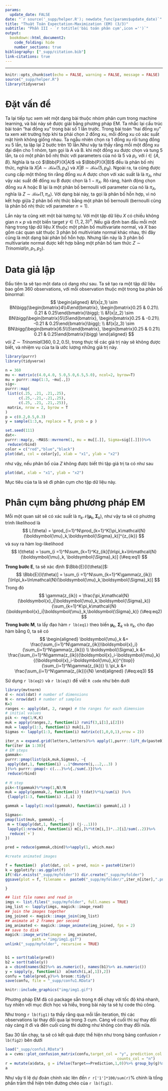 ```yaml
---
params:
  update_date: FALSE
date: "`r source('_supp/helper.R'); newdate_func(params$update_date)`"
title: "Thuật Toán Expectation-Maximization (EM) (3/3)"
subtitle: "Phần III - `r totitle('bài toán phân cụm',icon ='')`"
output: 
  bookdown::html_document2:
    code_folding: hide
    number_sections: true
bibliography: ["_supp/citation.bib"]
link-citations: true
---
```


\newcommand{\bf}[1]{\boldsymbol{#1}}
\newcommand{\hat}[1]{\widehat{#1}}
\newcommand{\mm}[1]{\mathbb{#1}}
\newcommand{\bar}[1]{\overline{#1}}
\newcommand{\tp}[1]{{#1}^{\top}}
\newcommand{\scr}[1]{\mathscr{#1}}


\def\E{\Bbb{E}}
\def\V{\Bbb{V}}
\def\P{\Bbb{P}}
\def\I{{\large\unicode{x1D7D9}}}
\def\indep{\perp\!\!\!\!\perp}
\newcommand{\overeq}[2]{\stackrel{#1}{#2}}
\def\epsilon{\varepsilon} 
\def\proved{\blacksquare\quad} 
---


```r
knitr::opts_chunk$set(echo = FALSE, warning = FALSE, message = FALSE)
source("_supp/helper.R")
library(tidyverse)
```


# Đặt vấn đề

Ta lại tiếp tục xem xét một dạng bài thuộc nhóm phân cụm trong machine learning, và bài này sẽ được giải bằng phương pháp EM. Ta nhắc lại cấu trúc bài toán "hai đồng xu" trong bài số 1 lần trước. Trong bài toán "hai đồng xu" ta xem xét trường hợp khi ta phải chọn 2 đồng xu, mỗi đồng xu có xác suất mặt hình không giống nhau. Ta ngẫu nhiên chọn ra 1 đồng xu rồi tung đồng xu 5 lần, ta lập lại 2 bước trên 10 lần.Như vậy ta thấy rằng mỗi một đổng xu đại diện cho 1 nhóm, tạm gọi là A và B. khi một đồng xu được chọn và tung 5 lần, ta có một phân bố nhị thức với parameters của nó là $5$ và $p_i$, với $i \in \{A,B\}$. Nghĩa là ta có $\P(X|A)$ và $\P(X|B)$ đều là phân bố nhị thức, nghĩa là $X|A \sim \mathcal{Bin}(5,p_A)$ và $X|B \sim \mathcal{Bin}(5,p_B)$. Ngoài ra, ta cũng được cung cấp  một thông tin rằng đồng xu $A$ được chọn với xác suất là là $\pi_A$, như vậy xác suất để đồng xu B được chọn là $1-\pi_A$. Rõ ràng, hành động chọn đồng xu A hoặc B lại là một phân bố bernoulli với parameter của nó là $\pi_A$, nghĩa là $Z \sim \mathcal{Bin}(1,\pi_A)$. Với dạng bài này, ta gọi là phân bố hỗn hợp, vì nó kết hợp giữa 2 phân bố nhị thức bằng một phân bố bernoulli (bernoulli cũng là phân bố nhị thức với parameter $n =1$).

Lần này ta cũng xét một bài tương tự. Với một tập dữ liệu $X$ có chiều không gian $n\times p$ và một biến target $y \in \{1,2,3\}^{n}$. Nếu giả định ban đầu mỗi một hàng trong tập dữ liệu $X$ thuộc một phân bố multivariate normal, và $X$ bao gồm các quan sát thuộc 3 phân bố multiviriate normal khác nhau, thì đây cũng là một dạng bài phân bố hỗn hợp. Nhưng lần này là 3 phân bố multivariate normal được kết hợp bằng một phân bố tam thức $Z \sim Trinomial(n,p_1,p_2)$. 

# Data giả lập

Đầu tiên ta sẽ tạo một data có dạng như sau. Ta sẽ tạo ra một tập dữ liệu bao gồm 360 observations, với mỗi observation thuộc một trong ba phân bố binormal:
$$
\begin{aligned}
&f(x|z_1) \sim BN\bigg(\begin{bmatrix}4\\4\end{bmatrix}, \begin{bmatrix}0.25 & 0.21\\ 0.21 & 0.25\end{bmatrix}\bigg); \\
&f(x|z_2) \sim BN\bigg(\begin{bmatrix}5\\5\end{bmatrix}, \begin{bmatrix}0.25 & -0.21\\ -0.21 & 0.25\end{bmatrix}\bigg); \\
&f(x|z_3) \sim BN\bigg(\begin{bmatrix}6.5\\5\end{bmatrix}, \begin{bmatrix}0.25 & 0.21\\ 0.21 & 0.25\end{bmatrix}\bigg)
\end{aligned}
$$
vói $Z \sim Trinomial(360,0.2,0.5)$, trong thực tế các giá trị này sẽ không được biết, và nhiệm vụ của ta là ước lượng những giá trị này. 

```r
library(purrr)
library(tidyverse)

n = 360
mu <- matrix(c(4.0,4.0, 5.0,5.0,6.5,5.0), ncol=2, byrow=T)
mu = purrr::map(1:3, ~mu[.,])
sig<-
purrr::map(
 list(c(.25, .21, .21,.25), 
      c(.25,-.21,-.21,.25),
      c(.25, .21, .21,.25)),
 matrix, nrow = 2, byrow = T
)
p = c(0.2,0.5,0.3)
y = sample(1:3,n, replace = T, prob = p )

set.seed(111)
dat<-
purrr::map(y, ~MASS::mvrnorm(1, mu = mu[[.]], Sigma=sig[[.]]))%>%
 reduce(rbind)
color = c("red","blue","black")
plot(dat, col = color[y], xlab = "x1", ylab = "x2")
```

như vậy, nếu phân bố của $Z$ không được biết thì tập giá trị ta có như sau 

```r
plot(dat, xlab = "x1", ylab = "x2")
```

Mục tiêu của ta là sẽ đi phân cụm cho tập dữ liệu này. 

# Phân cụm bằng phương pháp EM

Mỗi một quan sát sẽ có xác suất là $\pi_k\mathcal{N}(\bf{\mu}_k,\bf{\Sigma}_k)$, như vậy ta sẽ có phương trình likelihood là 
$$
L(\theta) = \prod_{i=1}^N\prod_{k=1}^K[\pi_k\mathcal{N}(\bf{\mu}_k,\bf{\Sigma}_k)]^{z_{ik}}
$$
và suy ra hàm log-likelihood
$$
l(\theta) = \sum_{i =1}^N\sum_{k=1}^Kz_{ik}[\ln\pi_k+\ln\mathcal{N}(\bf{\mu}_k, \bf{\Sigma}_k)]
(\#eq:eq1)
$$

**Trong bước E**, ta sẽ xác định $\E[l(\theta)]$:
$$
\E[l(\theta)] = \sum_{i =1}^N\sum_{k=1}^K\gamma(z_{ik})[\ln\pi_k+\ln\mathcal{N}(\bf{\mu}_k,\bf{\Sigma}_k)]
$$
Trong đó 
$$
\gamma(z_{ik}) = \frac{\pi_k\mathcal{N}(\bf{x}_i|\bf{\mu}_k,\bf{\Sigma}_k)}{\sum_{k=1}^K\pi_k\mathcal{N}(\bf{x}_i|\bf{\mu}_k,\bf{\Sigma}_k)}
(\#eq:eq2)
$$
**Trong bước M**, ta lấy đạo hàm `r lb(eq1)` theo biến $\bf{\mu}_k$, $\bf{\Sigma}_k$ và $\pi_k$, cho đạo hàm bằng 0, ta sẽ có 
$$
\begin{aligned}
\bf{\mu}_k &= \frac{\sum_{i=1}^N\gamma(z_{ik})\bf{x}_i}{\sum_{i=1}^N\gamma(z_{ik})} \\
\bf{\Sigma}_k &= \frac{\sum_{i=1}^N\gamma(z_{ik})(\bf{x}_i-\bf{\mu}_k)\tp{(\bf{x}_i-\bf{\mu}_k)}}{\sum_{i=1}^N\gamma(z_{ik})} \\
\pi_k &= \frac{\sum_{i=1}^N\gamma(z_{ik})}{N}
\end{aligned} 
(\#eq:eq3)
$$

Sử dụng `r lb(eq2)` và `r lb(eq3)` để viết `R code` như bên dưới


```r
library(mvtnorm)
d <- ncol(dat) # number of dimensions
N <- nrow(dat) # number of samples
K=3
ranges <- apply(dat, 2, range) # the ranges for each dimension
# initial values
pik <- rep(1/K,K)
muk = apply(ranges,2, function(i) runif(3,i[1],i[2]))
muk = lapply(1:3, function(i) muk[i,])
Sigmas <- lapply(1:3, function(i) matrix(c(1,0,0,1),nrow = 2))

iter_n = expand.grid(letters,letters)%>% apply(1,purrr::lift_dv(paste0))%>% sort()
for(iter in 1:30){
# EM steps
gammak<-
purrr::pmap(list(pik,muk,Sigmas), ~{
 apply(dat,1, function(i) ..1*dmvnorm(i,..2,..3) )
})%>% purrr::pmap(~ c(...)%>%{./sum(.)})%>%
 reduce(rbind)
 
# M step
pik<-t(gammak)%*%rep(1,N)/N
muk = apply(gammak,2, function(i) t(dat)%*%i/sum(i) )%>%
 {lapply(1:3, function(i) .[,i] )}

gammak = lapply(1:ncol(gammak), function(i) gammak[,i] )

Sigmas<-
pmap(list(muk, gammak), ~{
 m = t(apply(dat,1, function(j) (j-..1)))
 lapply(1:nrow(m), function(i) m[i,]%*%t(m[i,])*..2[i]/sum(..2))%>%
  reduce(`+`)
})

pred = reduce(gammak,cbind)%>%apply(1, which.max)

#create animated images

f = function()  plot(dat, col = pred, main = paste0(iter))
k = ggplotify::as.ggplot(f)
if(!dir.exists("_supp/myfolder")) dir.create("_supp/myfolder")
ggsave(plot = f, filename =  paste0("_supp/myfolder/",iter_n[iter],".png"), device = "png")

}

## list file names and read in
imgs <- list.files("_supp/myfolder", full.names = TRUE)
img_list <- lapply(imgs, magick::image_read)
## join the images together
img_joined <- magick::image_join(img_list)
## animate at 2 frames per second
img_animated <- magick::image_animate(img_joined, fps = 2)
## save to disk
magick::image_write(image = img_animated,
            path = "img/img1.gif")
unlink("_supp/myfolder", recursive = TRUE)


b1 = sort(table(pred))
b2 = sort(table(y))
a = cbind(names(b2)%>% as.numeric(), names(b1)%>% as.numeric())
y = sapply(y, function(i)  a[match(i,a[,1]),2])
confu = table(pred,y)%>% broom::tidy()
save(confu, file = "_supp/confu1.RData")
```

```r
knitr::include_graphics("img/img1.gif")
```

Phương pháp EM đã có package sẵn trong `R` để chạy với tốc độ khá nhanh, tuy nhiên với mục đích học và hiểu, trong bài này ta sẽ tự code thủ công. 

Như trong `r lb(fig1)` ta thấy rằng qua mỗi lần iteration, thì các observations lại thay đổi qua lại trong 3 cụm. Càng về cuối thì sự thay đổi này càng ít đi và đến cuối cùng thì dường như không còn thay đổi nữa. 

Sau 30 lần chạy, ta sẽ có kết quả được thể hiện như trong bảng confusion `r lb(fig2)` bên dưới

```r
load("_supp/confu1.RData")
a = cvms::plot_confusion_matrix(confu,target_col = "y", prediction_col = "pred",
                                                  counts_col = "n")
r = mutate(a$data, g = ifelse(Target==Prediction,1,0))%>% group_by(g)%>% summarise(s=sum(N))%$% `names<-`(s,g)
a
```
Như vậy tỉ lệ dự đoán chính xác lên đến `r r['1']*100/sum(r)`% chính là tồng phần trăm thể hiện trên đường chéo của `r lb(fig2)`. 











<!-- ----------------------------------------------------------------------------- -->

<!-- # _References_ {-} -->
